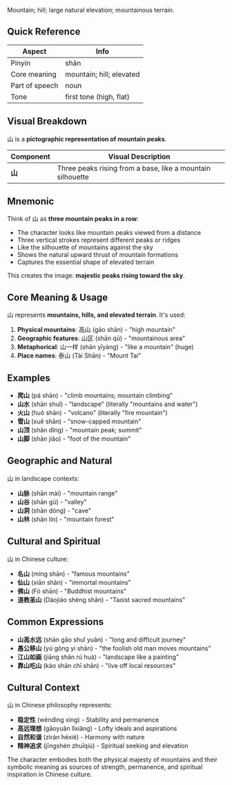 Mountain; hill; large natural elevation; mountainous terrain.

## Quick Reference

| Aspect         | Info                     |
| -------------- | ------------------------ |
| Pinyin         | shān                     |
| Core meaning   | mountain; hill; elevated |
| Part of speech | noun                     |
| Tone           | first tone (high, flat)  |

## Visual Breakdown

山 is a **pictographic representation of mountain peaks**.

| Component | Visual Description                                         |
| --------- | ---------------------------------------------------------- |
| **山**    | Three peaks rising from a base, like a mountain silhouette |

## Mnemonic

Think of 山 as **three mountain peaks in a row**:

- The character looks like mountain peaks viewed from a distance
- Three vertical strokes represent different peaks or ridges
- Like the silhouette of mountains against the sky
- Shows the natural upward thrust of mountain formations
- Captures the essential shape of elevated terrain

This creates the image: **majestic peaks rising toward the sky**.

## Core Meaning & Usage

山 represents **mountains, hills, and elevated terrain**. It's used:

1. **Physical mountains**: 高山 (gāo shān) - "high mountain"
2. **Geographic features**: 山区 (shān qū) - "mountainous area"
3. **Metaphorical**: 山一样 (shān yīyàng) - "like a mountain" (huge)
4. **Place names**: 泰山 (Tài Shān) - "Mount Tai"

## Examples

- **爬山** (pá shān) - "climb mountains; mountain climbing"
- **山水** (shān shuǐ) - "landscape" (literally "mountains and water")
- **火山** (huǒ shān) - "volcano" (literally "fire mountain")
- **雪山** (xuě shān) - "snow-capped mountain"
- **山顶** (shān dǐng) - "mountain peak; summit"
- **山脚** (shān jiǎo) - "foot of the mountain"

## Geographic and Natural

山 in landscape contexts:

- **山脉** (shān mài) - "mountain range"
- **山谷** (shān gǔ) - "valley"
- **山洞** (shān dòng) - "cave"
- **山林** (shān lín) - "mountain forest"

## Cultural and Spiritual

山 in Chinese culture:

- **名山** (míng shān) - "famous mountains"
- **仙山** (xiān shān) - "immortal mountains"
- **佛山** (Fó shān) - "Buddhist mountains"
- **道教圣山** (Dàojiào shèng shān) - "Taoist sacred mountains"

## Common Expressions

- **山高水远** (shān gāo shuǐ yuǎn) - "long and difficult journey"
- **愚公移山** (yú gōng yí shān) - "the foolish old man moves mountains"
- **江山如画** (jiāng shān rú huà) - "landscape like a painting"
- **靠山吃山** (kào shān chī shān) - "live off local resources"

## Cultural Context

山 in Chinese philosophy represents:

- **稳定性** (wěndìng xìng) - Stability and permanence
- **高远理想** (gāoyuǎn lǐxiǎng) - Lofty ideals and aspirations
- **自然和谐** (zìrán héxié) - Harmony with nature
- **精神追求** (jīngshén zhuīqiú) - Spiritual seeking and elevation

The character embodies both the physical majesty of mountains and their symbolic meaning as sources
of strength, permanence, and spiritual inspiration in Chinese culture.
